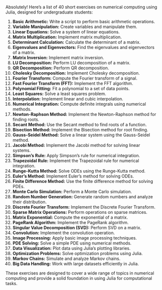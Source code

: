 Absolutely! Here’s a list of 40 short exercises on numerical computing using Julia, designed for undergraduate students:

1. **Basic Arithmetic:** Write a script to perform basic arithmetic operations.
2. **Variable Manipulation:** Create variables and manipulate them.
3. **Linear Equations:** Solve a system of linear equations.
4. **Matrix Multiplication:** Implement matrix multiplication.
5. **Determinant Calculation:** Calculate the determinant of a matrix.
6. **Eigenvalues and Eigenvectors:** Find the eigenvalues and eigenvectors of a matrix.
7. **Matrix Inversion:** Implement matrix inversion.
8. **LU Decomposition:** Perform LU decomposition of a matrix.
9. **QR Decomposition:** Perform QR decomposition.
10. **Cholesky Decomposition:** Implement Cholesky decomposition.
11. **Fourier Transform:** Compute the Fourier transform of a signal.
12. **Fast Fourier Transform (FFT):** Implement the FFT algorithm.
13. **Polynomial Fitting:** Fit a polynomial to a set of data points.
14. **Least Squares:** Solve a least squares problem.
15. **Interpolation:** Implement linear and cubic interpolation.
16. **Numerical Integration:** Compute definite integrals using numerical methods.
17. **Newton-Raphson Method:** Implement the Newton-Raphson method for finding roots.
18. **Secant Method:** Use the Secant method to find roots of a function.
19. **Bisection Method:** Implement the Bisection method for root finding.
20. **Gauss-Seidel Method:** Solve a linear system using the Gauss-Seidel method.
21. **Jacobi Method:** Implement the Jacobi method for solving linear systems.
22. **Simpson's Rule:** Apply Simpson's rule for numerical integration.
23. **Trapezoidal Rule:** Implement the Trapezoidal rule for numerical integration.
24. **Runge-Kutta Method:** Solve ODEs using the Runge-Kutta method.
25. **Euler's Method:** Implement Euler’s method for solving ODEs.
26. **Finite Difference Method:** Use the finite difference method for solving PDEs.
27. **Monte Carlo Simulation:** Perform a Monte Carlo simulation.
28. **Random Number Generation:** Generate random numbers and analyze their distribution.
29. **Discrete Fourier Transform:** Implement the Discrete Fourier Transform.
30. **Sparse Matrix Operations:** Perform operations on sparse matrices.
31. **Matrix Exponential:** Compute the exponential of a matrix.
32. **PageRank Algorithm:** Implement the PageRank algorithm.
33. **Singular Value Decomposition (SVD):** Perform SVD on a matrix.
34. **Convolution:** Implement the convolution operation.
35. **Image Processing:** Apply basic image processing techniques.
36. **PDE Solving:** Solve a simple PDE using numerical methods.
37. **Data Visualization:** Plot data using Julia’s plotting libraries.
38. **Optimization Problems:** Solve optimization problems using Julia.
39. **Markov Chains:** Simulate and analyze Markov chains.
40. **Big Data Handling:** Work with large datasets efficiently in Julia.

These exercises are designed to cover a wide range of topics in numerical computing and provide a solid foundation in using Julia for computational tasks. 
